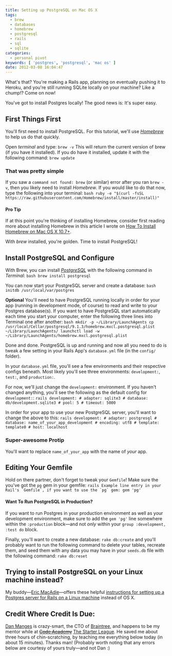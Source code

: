 ```yaml
---
title: Setting up PostgreSQL on Mac OS X
tags:
  - brew
  - databases
  - homebrew
  - postgresql
  - rails
  - sql
  - sqlite
categories:
  - personal pivot
keywords: [ 'postgres', 'postgresql', 'mac os' ]
date: 2012-03-08 16:04:47
---
```


What's that? You're making a Rails app, planning on eventually pushing it to Heroku, and you're still running SQLite locally on your machine? Like a chump!? Come on now!

You've got to install Postgres locally! The good news is: It's super easy.

## First Things First
You'll first need to install PostgreSQL.  For this tutorial, we'll use  _[Homebrew](http://brew.sh/ "Homebrew")_ to help us do that quickly.

Open _terminal_ and type: `brew -v`
This will return the current version of brew (if you have it installed).
If you do have it installed, update it with the following command: `brew update`

### That was pretty simple

If you saw a `command not found: brew` (or similar) error after you ran `brew -v`, then you likely need to install _Homebrew_. If you would like to do that now, type the following into your terminal:
    ```bash
    ruby -e "$(curl -fsSL https://raw.githubusercontent.com/Homebrew/install/master/install)"
    ```

#### Pro Tip
If at this point you're thinking of installing Homebrew, consider first reading more about installing Homebrew in this article I wrote on [How To Install Homebrew on Mac OS X 10.7+](/install-homebrew-on-mac-os-x-10-7 "How to Install Homebrew on Mac OS X 10.7+").

With _brew_ installed, you're golden. Time to install PostgreSQL!

## Install PostgreSQL and Configure

With Brew, you can install _[PostgreSQL](http://www.postgresql.org/ "PostgreSQL")_ with the following command in _Terminal_:
    ```bash
    brew install postgresql
    ```

You can now start your PostgreSQL server and create a database:
    ```bash
    initdb /usr/local/var/postgres
    ```

**Optional**
You'll need to have PostgreSQL running locally in order for your app (running in development mode, of course) to read and write to your Postgres database(s). If you want to have PostgreSQL start automatically each time you start your computer, enter the following three lines into Terminal one after another:
    ``` bash
    mkdir -p ~/Library/LaunchAgents
    cp /usr/local/Cellar/postgresql/9.1.3/homebrew.mxcl.postgresql.plist ~/Library/LaunchAgents/
    launchctl load -w ~/Library/LaunchAgents/homebrew.mxcl.postgresql.plist
    ```

Done and done. PostgreSQL is up and running and now all you need to do is tweak a few setting in your Rails App's `database.yml` file (in the `config/` folder).

In your `database.yml` file, you'll see a few environments and their respective configs beneath. Most likely you'll see three environments: `development:`, `test:`, and `production:`.

For now, we'll just change the `development:` environment. If you haven't changed anything, you'll see the following as the default config for `development:`:
    ```rails
    development:
    # adapter: sqlite3
    # database: db/development.sqlite3
    # pool: 5
    # timeout: 5000
    ```

In order for your app to use your new PostgreSQL server, you'll want to change the above to this:
    ```rails
    development:
    # adapter: postgresql
    # database: name_of_your_app_development
    # encoding: utf8
    # template: template0
    # host: localhost
    ```

### Super-awesome Protip
You'll want to replace `name_of_your_app` with the name of _your_ app.

## Editing Your Gemfile
Hold on there partner, don't forget to tweak your `Gemfile`!  Make sure the you've got the `pg` gem in your gemfile:
    ```rails Example line entry in your Rail's `Gemfile`, if you want to use the `pg` gem:
    gem 'pg'
    ```

#### Want To Run PostgreSQL in Production?
If you want to run Postgres in your production environment as well as your development environment, make sure to add the `gem 'pg'` line somewhere within the `:production` block—and not _only_ within your `group :development, :test do` block.

Finally, you'll want to create a new database: `rake db:create` and you'll probably want to run the following command to delete your tables, recreate them, and seed them with any data you may have in your `seeds.db` file with the following command: `rake db:reset`

## Trying to install PostgreSQL on your Linux machine instead?
My buddy—[Eric MacAdie](http://www.macadie.net/ "Eric MacAdie, Software Developer")—offers these helpful [instructions for setting up a Postgres server for Rails on a Linux machine](http://www.macadie.net/2012/03/12/connecting-rails-and-postgres/ "How to set up PostgreSQL on Linux for your Rails app during development") instead of OS X.

## Credit Where Credit Is Due:
[Dan Manges](https://twitter.com/#!/dan_manges "Dan Manges") is crazy-smart, the CTO of [Braintree](http://www.braintreepayments.com/ "Braintree Payments"), and happens to be my mentor while at ~~[Code Academy](http://codeacademy.org/ "Code Academy in Chicago, IL")~~ [The Starter League](http://www.starterleague.com/ "The Starter League in Chicago, IL"). He saved me about three hours of chin-scratching, by teaching me everything below today (in about 15 minutes). Thanks man!
(Probably worth noting that any errors below are courtesy of yours truly—and not Dan :)